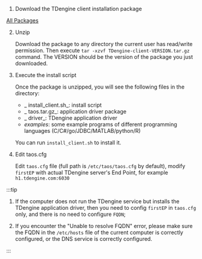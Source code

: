 
1.  Download the TDengine client installation package
  
  <PkgList type={1} sys="Linux" />

   [All Packages](https://www.taosdata.com/en/all-downloads/)

2. Unzip

   Download the package to any directory the current user has read/write permission. Then execute `tar -xzvf TDengine-client-VERSION.tar.gz` command.
   The VERSION should be the version of the package you just downloaded.

3. Execute the install script

   Once the package is unzipped, you will see the following files in the directory:
   - _ install_client.sh_: install script
   - _ taos.tar.gz_: application driver package
   - _ driver_: TDengine application driver
   - _examples_: some example programs of different programming languages (C/C#/go/JDBC/MATLAB/python/R)

   You can run `install_client.sh`  to install it.

4. Edit taos.cfg

   Edit `taos.cfg` file (full path is `/etc/taos/taos.cfg` by default), modify `firstEP` with actual TDengine server's End Point, for example `h1.tdengine.com:6030`

:::tip

1. If the computer does not run the TDengine service but installs the TDengine application driver, then you need to config `firstEP` in  `taos.cfg` only, and there is no need to configure `FQDN`;

2. If you encounter the "Unable to resolve FQDN" error, please make sure the FQDN in the `/etc/hosts` file of the current computer is correctly configured, or the DNS service is correctly configured.

:::
